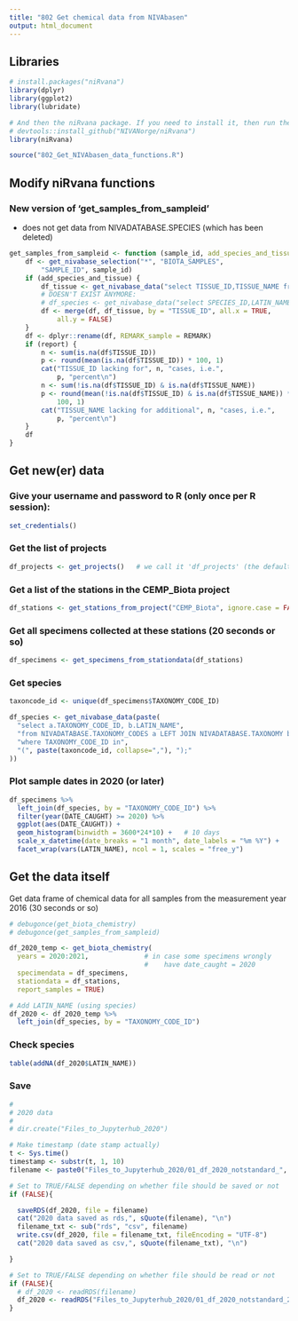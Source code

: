 ```yaml
---
title: "802 Get chemical data from NIVAbasen"
output: html_document
---
```


## Libraries
```r
# install.packages("niRvana")
library(dplyr)
library(ggplot2)
library(lubridate)

# And then the niRvana package. If you need to install it, then run thee next line also:
# devtools::install_github("NIVANorge/niRvana")
library(niRvana)

source("802_Get_NIVAbasen_data_functions.R")

```


## Modify niRvana functions  

### New version of 'get_samples_from_sampleid'  
- does not get data from NIVADATABASE.SPECIES (which has been deleted)  
```r

get_samples_from_sampleid <- function (sample_id, add_species_and_tissue = TRUE, report = FALSE) {
    df <- get_nivabase_selection("*", "BIOTA_SAMPLES", 
        "SAMPLE_ID", sample_id)
    if (add_species_and_tissue) {
        df_tissue <- get_nivabase_data("select TISSUE_ID,TISSUE_NAME from NIVADATABASE.BIOTA_TISSUE_TYPES")
        # DOESN'T EXIST ANYMORE:
        # df_species <- get_nivabase_data("select SPECIES_ID,LATIN_NAME from NIVADATABASE.SPECIES")
        df <- merge(df, df_tissue, by = "TISSUE_ID", all.x = TRUE, 
            all.y = FALSE)
    }
    df <- dplyr::rename(df, REMARK_sample = REMARK)
    if (report) {
        n <- sum(is.na(df$TISSUE_ID))
        p <- round(mean(is.na(df$TISSUE_ID)) * 100, 1)
        cat("TISSUE_ID lacking for", n, "cases, i.e.", 
            p, "percent\n")
        n <- sum(!is.na(df$TISSUE_ID) & is.na(df$TISSUE_NAME))
        p <- round(mean(!is.na(df$TISSUE_ID) & is.na(df$TISSUE_NAME)) * 
            100, 1)
        cat("TISSUE_NAME lacking for additional", n, "cases, i.e.", 
            p, "percent\n")
    }
    df
}

```

## Get new(er) data

### Give your username and password to R (only once per R session):
```r
set_credentials()
```

### Get the list of projects

```r

df_projects <- get_projects()   # we call it 'df_projects' (the default name used by 'get_stations_from_project')

```

### Get a list of the stations in the CEMP_Biota project

```r

df_stations <- get_stations_from_project("CEMP_Biota", ignore.case = FALSE)

```

### Get all specimens collected at these stations (20 seconds or so)

```r

df_specimens <- get_specimens_from_stationdata(df_stations)

```

### Get species  
```r

taxoncode_id <- unique(df_specimens$TAXONOMY_CODE_ID)

df_species <- get_nivabase_data(paste(
  "select a.TAXONOMY_CODE_ID, b.LATIN_NAME",
  "from NIVADATABASE.TAXONOMY_CODES a LEFT JOIN NIVADATABASE.TAXONOMY b ON a.NIVA_TAXON_ID = b.NIVA_TAXON_ID",
  "where TAXONOMY_CODE_ID in",
  "(", paste(taxoncode_id, collapse=","), ");"
))


```

### Plot sample dates in 2020 (or later)    
```r

df_specimens %>%
  left_join(df_species, by = "TAXONOMY_CODE_ID") %>%
  filter(year(DATE_CAUGHT) >= 2020) %>%
  ggplot(aes(DATE_CAUGHT)) +
  geom_histogram(binwidth = 3600*24*10) +   # 10 days
  scale_x_datetime(date_breaks = "1 month", date_labels = "%m %Y") +
  facet_wrap(vars(LATIN_NAME), ncol = 1, scales = "free_y")

```



## Get the data itself  
Get data frame of chemical data for all samples from the measurement year 2016 (30 seconds or so)
```r

# debugonce(get_biota_chemistry)
# debugonce(get_samples_from_sampleid)

df_2020_temp <- get_biota_chemistry(
  years = 2020:2021,              # in case some specimens wrongly  
                                  #    have date_caught = 2020
  specimendata = df_specimens, 
  stationdata = df_stations,
  report_samples = TRUE)

# Add LATIN_NAME (using species)
df_2020 <- df_2020_temp %>%
  left_join(df_species, by = "TAXONOMY_CODE_ID")

```

### Check species  
```r

table(addNA(df_2020$LATIN_NAME))

```


### Save 
```r
#
# 2020 data
#
# dir.create("Files_to_Jupyterhub_2020")

# Make timestamp (date stamp actually)
t <- Sys.time()
timestamp <- substr(t, 1, 10)
filename <- paste0("Files_to_Jupyterhub_2020/01_df_2020_notstandard_", timestamp, ".rds")

# Set to TRUE/FALSE depending on whether file should be saved or not  
if (FALSE){

  saveRDS(df_2020, file = filename)
  cat("2020 data saved as rds,", sQuote(filename), "\n")
  filename_txt <- sub("rds", "csv", filename)
  write.csv(df_2020, file = filename_txt, fileEncoding = "UTF-8")
  cat("2020 data saved as csv,", sQuote(filename_txt), "\n")

}

# Set to TRUE/FALSE depending on whether file should be read or not  
if (FALSE){
  # df_2020 <- readRDS(filename)
  df_2020 <- readRDS("Files_to_Jupyterhub_2020/01_df_2020_notstandard_2021-09-30.rds")
}

```


